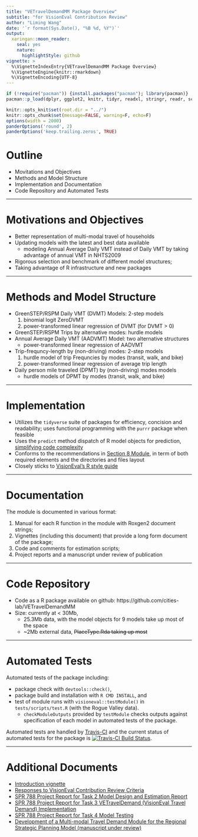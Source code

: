 ```yaml
---
title: "VETravelDemandMM Package Overview"
subtitle: "for VisionEval Contribution Review"
author: "Liming Wang"
date: '`r format(Sys.Date(), "%B %d, %Y")`'
output:
  xaringan::moon_reader:
    seal: yes
    nature:
      highlightStyle: github
vignette: >
  %\VignetteIndexEntry{VETravelDemandMM Package Overview}
  %\VignetteEngine{knitr::rmarkdown}
  %\VignetteEncoding{UTF-8}
---
```


<style>
  @page {
    size: 1210px 681px;
    margin: 0;
  }
  
  @media print {
    .remark-slide-scaler {
      width: 100% !important;
      height: 100% !important;
      transform: scale(1) !important;
      top: 0 !important;
      left: 0 !important;
    }
  }
</style>

```r
if (!require("pacman")) {install.packages("pacman"); library(pacman)}
pacman::p_load(dplyr, ggplot2, knitr, tidyr, readxl, stringr, readr, scales, pander)

knitr::opts_knit$set(root.dir = "../")
knitr::opts_chunk$set(message=FALSE, warning=F, echo=F)
options(width = 2000)
panderOptions('round', 2)
panderOptions('keep.trailing.zeros', TRUE)
```

# Outline

- Movitations and Objectives
- Methods and Model Structure
- Implementation and Documentation
- Code Repository and Automated Tests

---

# Motivations and Objectives

- Better representation of multi-modal travel of households
- Updating models with the latest and best data available
    - modeling Annual Average Daily VMT instead of Daily VMT by taking advantage of annual VMT in NHTS2009
- Rigorous selection and benchmark of different model structures;
- Taking advantage of R infrastructure and new packages

---

# Methods and Model Structure

- GreenSTEP/RSPM Daily VMT (DVMT) Models: 2-step models
    1. binomial logit ZeroDVMT
    2. power-transformed linear regression of DVMT (for DVMT > 0)
- GreenSTEP/RSPM Trips by alternative modes: hurdle models
- Annual Average Daily VMT (AADVMT) Model: two alternative structures
    - power-transformed linear regression of AADVMT
- Trip-frequncy-length by (non-driving) modes: 2-step models
    1. hurdle model of trip Frequncies by modes (transit, walk, and bike)
    2. power-transformed linear regression of average trip length
- Daily person mile traveled (DPMT) by (non-driving) modes models
    - hurdle models of DPMT by modes (transit, walk, and bike)

---

# Implementation

- Utilizes the `tidyverse` suite of packages for efficiency, concision and readability; uses functional programming with the `purrr` package when feasible
- Uses the `predict` method dispatch of R model objects for prediction, [simplifying code complexity](https://github.com/cities-lab/VETravelDemandMM/blob/master/R/PredictAADVMT.R)
- Conforms to the recommendations in [Section 8 Module](https://github.com/gregorbj/VisionEval/blob/master/api/model_system_design.md#8-modules), in term of both required elements and the directories and files layout
- Closely sticks to [VisionEval's R style guide](https://github.com/gregorbj/VisionEval/blob/master/api/Coding_Guidelines.md)

---

# Documentation

The module is documented in various format:

1. Manual for each R function in the module with Roxgen2 document strings;
1. Vignettes (including this document) that provide a long form document of the package;
1. Code and comments for estimation scripts;
1. Project reports and a manuscript under review of publication

---

# Code Repository

- Code as a R package available on github: https://github.com/cities-lab/VETravelDemandMM
- Size: currently at < 30Mb, 
   - 25.3Mb data, with the model objects for 9 models take up most of the space
   - ~2Mb external data, ~~PlaceType.Rda taking up most~~

---

# Automated Tests

Automated tests of the package including:

- package check with `devtools::check()`,
- package build and installation with `R CMD INSTALL`, and
- test of module runs with `visioneval::testModule()` in `tests/scripts/test.R` (with the Rogue Valley data).
    - `checkModuleOutputs` provided by `testModule` checks outputs against specification of each model in automated tests of the package.

Automated tests are handled by [Travis-CI](https://travis-ci.org/) and the current status of automated tests for the package is [![Travis-CI Build Status](https://travis-ci.org/cities-lab/VETravelDemandMM.svg)](https://travis-ci.org/cities-lab/VETravelDemandMM).

---

# Additional Documents
- [Introduction vignette](https://cities-lab.github.io/VETravelDemandMM/Intro.html)
- [Responses to VisionEval Contribution Review Criteria](https://cities-lab.github.io/VETravelDemandMM/Review.html)
- [SPR 788 Project Report for Task 2 Model Design and Estimation Report](https://cities-lab.github.io/SPR788/Task2_Report.html)
- [SPR 788 Project Report for Task 3 VETravelDemand (VisionEval Travel Demand) Implementation](https://cities-lab.github.io/SPR788/Task3_Report.html)
- [SPR 788 Project Report for Task 4 Model Testing](https://cities-lab.github.io/SPR788/Task4_Report.html)
- [Development of a Multi-modal Travel Demand Module for the Regional Strategic Planning Model (manuscript under review)](https://www.dropbox.com/s/y594fz44achoqkq/jtlu_rspm.pdf?dl=0)
